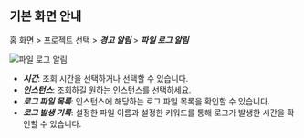 ## 기본 화면 안내

홈 화면 > 프로젝트 선택 > ***경고 알림*** > ***파일 로그 알림***

![파일 로그 알림](/img/db-file-log-notice.png)

* ***시간***: 조회 시간을 선택하거나 선택할 수 있습니다. 
* ***인스턴스***: 조회하길 원하는 인스턴스를 선택하세요.
* ***로그 파일 목록***: 인스턴스에 해당하는 로그 파일 목록을 확인할 수 있습니다.
* ***로그 발생 기록***: 설정한 파일 이름과 설정한 키워드를 통해 로그가 발생한 시간을 확인할 수 있습니다.